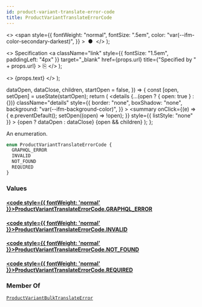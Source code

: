 ```yaml
---
id: product-variant-translate-error-code
title: ProductVariantTranslateErrorCode
---
```


  <>
    <span
      style={{
        fontWeight: "normal",
        fontSize: ".5em",
        color: "var(--ifm-color-secondary-darkest)",
      }}
    >
      &nbsp;●&nbsp;
    </span>
  </>
);

  <>
    Specification
    <a
      className="link"
      style={{ fontSize: "1.5em", paddingLeft: "4px" }}
      target="\_blank"
      href={props.url}
      title={"Specified by " + props.url}
    >
      ⎘
    </a>
  </>
);

  <>
    <span className={props.class}>{props.text}</span>
  </>
);


  dataOpen,
  dataClose,
  children,
  startOpen = false,
}) => {
  const [open, setOpen] = useState(startOpen);
  return (
    <details
      {...(open ? { open: true } : {})}
      className="details"
      style={{
        border: "none",
        boxShadow: "none",
        background: "var(--ifm-background-color)",
      }}
    >
      <summary
        onClick={(e) => {
          e.preventDefault();
          setOpen((open) => !open);
        }}
        style={{ listStyle: "none" }}
      >
        {open ? dataOpen : dataClose}
      </summary>
      {open && children}
    </details>
  );
};

An enumeration.

```graphql
enum ProductVariantTranslateErrorCode {
  GRAPHQL_ERROR
  INVALID
  NOT_FOUND
  REQUIRED
}
```

### Values

#### [<code style={{ fontWeight: 'normal' }}>ProductVariantTranslateErrorCode.<b>GRAPHQL_ERROR</b></code>](#)

>

#### [<code style={{ fontWeight: 'normal' }}>ProductVariantTranslateErrorCode.<b>INVALID</b></code>](#)

>

#### [<code style={{ fontWeight: 'normal' }}>ProductVariantTranslateErrorCode.<b>NOT_FOUND</b></code>](#)

>

#### [<code style={{ fontWeight: 'normal' }}>ProductVariantTranslateErrorCode.<b>REQUIRED</b></code>](#)

>

### Member Of

[`ProductVariantBulkTranslateError`](../../../api-reference/miscellaneous/objects/product-variant-bulk-translate-error) <Badge class="badge badge--secondary" text="object"/>
